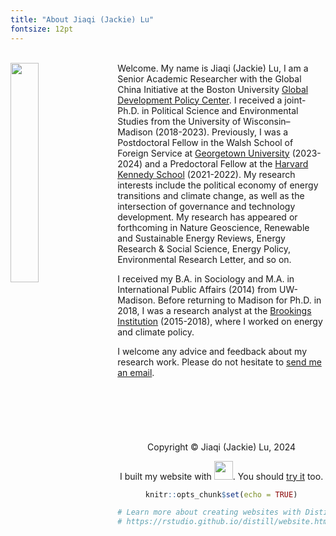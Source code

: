```yaml
---
title: "About Jiaqi (Jackie) Lu"
fontsize: 12pt
---
```

<br>
<img src="jlu.jpg" style="width:30%; margin-right: 20px" align="left">
Welcome. My name is Jiaqi (Jackie) Lu, I am a Senior Academic Researcher with the Global China Initiative at the Boston University [Global Development Policy Center](https://www.bu.edu/gdp/). I received a joint-Ph.D. in Political Science and Environmental Studies from the University of Wisconsin–Madison (2018-2023). Previously, I was a Postdoctoral Fellow in the Walsh School of Foreign Service at [Georgetown University](https://global.georgetown.edu/georgetown_units/edmund-a-walsh-school-of-foreign-service) (2023-2024) and a Predoctoral Fellow at the  [Harvard Kennedy School](https://www.belfercenter.org/) (2021-2022). My research interests include the political economy of energy transitions and climate change, as well as the intersection of governance and technology development. My research has appeared or forthcoming in Nature Geoscience, Renewable and Sustainable Energy Reviews, Energy Research & Social Science, Energy Policy, Environmental Research Letter, and so on. 

I received my B.A. in Sociology and M.A. in International Public Affairs (2014) from UW-Madison. Before returning to Madison for Ph.D. in 2018, I was a research analyst at the [Brookings Institution](https://www.brookings.edu/) (2015-2018), where I worked on energy and climate policy. 

I welcome any advice and feedback about my research work. Please do not hesitate to [send me an email](mailto:jl1@bu.edu).
<br>
<br>
<br>
<br>
<br>
<br>
<br>
<center> Copyright © Jiaqi (Jackie) Lu, 2024
<center>  I built my website with <img src="images/rstudio-logo.png" width="30">. You should [try it](https://rmarkdown.rstudio.com/) too.
```r
knitr::opts_chunk$set(echo = TRUE)

# Learn more about creating websites with Distill at:
# https://rstudio.github.io/distill/website.html

```
